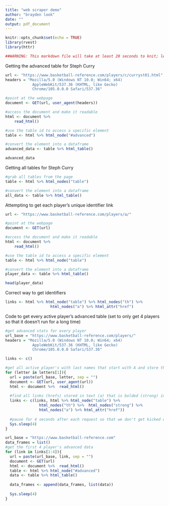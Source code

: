 ---
title: "web scraper demo"
author: "brayden look"
date: ""
output: pdf_document
---

```{r setup, include=FALSE}
knitr::opts_chunk$set(echo = TRUE)
library(rvest)
library(httr)

##WARNING: This markdown file will take at least 20 seconds to knit; let it take its time, nothing is broken.##
```

Getting the advanced table for Steph Curry

```{r}
url <- "https://www.basketball-reference.com/players/c/curryst01.html"
headers = "Mozilla/5.0 (Windows NT 10.0; Win64; x64) 
            AppleWebKit/537.36 (KHTML, like Gecko) 
            Chrome/105.0.0.0 Safari/537.36"

#point at the webpage
document <- GET(url, user_agent(headers))

#access the document and make it readable
html <- document %>% 
    read_html() 

#use the table id to access a specific element
table <- html %>% html_node("#advanced")

#convert the element into a dataframe
advanced_data <- table %>% html_table()

advanced_data
```


Getting all tables for Steph Curry

```{r}
#grab all tables from the page
table <- html %>% html_nodes("table")

#convert the element into a dataframe
all_data <- table %>% html_table()
```


Attempting to get each player's unique identifier link

```{r}
url <- "https://www.basketball-reference.com/players/a/"

#point at the webpage
document <- GET(url)

#access the document and make it readable
html <- document %>% 
    read_html() 

#use the table id to access a specific element
table <- html %>% html_node("table")

#convert the element into a dataframe
player_data <- table %>% html_table()

head(player_data)
```

Correct way to get identifiers

```{r}
links <- html %>% html_node("table") %>% html_nodes("th") %>%
                    html_nodes("a") %>% html_attr("href")
```

Code to get every active player's advanced table (set to only get 4 players so that it doesn't run for a long time)

```{r}
#get advanced stats for every player
url_base = "https://www.basketball-reference.com/players/"
headers = "Mozilla/5.0 (Windows NT 10.0; Win64; x64) 
            AppleWebKit/537.36 (KHTML, like Gecko) 
            Chrome/105.0.0.0 Safari/537.36"

links <- c()

#get all active player's with last names that start with A and store their links
for (letter in letters[1]){
  url = paste(url_base, letter, sep = "")
  document <- GET(url, user_agent(url))
  html <- document %>%  read_html()
 
  #find all links (hrefs) stored in text (a) that is bolded (strong) in the main column (th) of the table
  links <- c(links, html %>% html_node("table") %>% 
               html_nodes("th") %>%  html_nodes("strong") %>% 
               html_nodes("a") %>% html_attr("href"))
 
  #pause for 4 seconds after each request so that we don't get kicked out
  Sys.sleep(4)
}

url_base = "https://www.basketball-reference.com"
data_frames = list()
#get the first 4 player's advanced data
for (link in links[1:4]){
  url = paste(url_base, link, sep = "")
  document <- GET(url)
  html <- document %>%  read_html()
  table <- html %>% html_node("#advanced")
  data <- table %>% html_table()
  
  data_frames <- append(data_frames, list(data))
  
  Sys.sleep(4)
}
```
